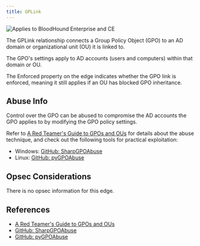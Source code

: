 ```yaml
---
title: GPLink
---
```


<img noZoom src="/assets/enterprise-AND-community-edition-pill-tag.svg" alt="Applies to BloodHound Enterprise and CE"/>


The GPLink relationship connects a Group Policy Object (GPO) to an AD domain or organizational unit (OU) it is linked to.

The GPO's settings apply to AD accounts (users and computers) within that domain or OU.

The Enforced property on the edge indicates whether the GPO link is enforced, meaning it still applies if an OU has blocked GPO inheritance.

## Abuse Info

Control over the GPO can be abused to compromise the AD accounts the GPO applies to by modifying the GPO policy settings.

Refer to [A Red Teamer's Guide to GPOs and OUs](https://wald0.com/?p=179) for details about the abuse technique, and check out the following tools for practical exploitation:
* Windows: [GitHub: SharpGPOAbuse](https://github.com/FSecureLABS/SharpGPOAbuse)
* Linux: [GitHub: pyGPOAbuse](https://github.com/Hackndo/pyGPOAbuse)

## Opsec Considerations

There is no opsec information for this edge.

## References

* [A Red Teamer's Guide to GPOs and OUs](https://wald0.com/?p=179)
* [GitHub: SharpGPOAbuse](https://github.com/FSecureLABS/SharpGPOAbuse)
* [GitHub: pyGPOAbuse](https://github.com/Hackndo/pyGPOAbuse)


